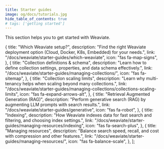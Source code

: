 ```yaml
---
title: Starter guides
image: og/docs/tutorials.jpg
hide_table_of_contents: true
# tags: ['getting started']
---
```


This section helps you to get started with Weaviate.


  {
    title: "Which Weaviate setup?",
    description:
      "Find the right Weaviate deployment option (Cloud, Docker, K8s, Embedded) for your needs.",
    link: "/docs/weaviate/starter-guides/which-weaviate",
    icon: "fas fa-map-signs",
  },
  {
    title: "Collection definitions & schema",
    description:
      "Learn how to define collection settings, properties, and data schema effectively.",
    link: "/docs/weaviate/starter-guides/managing-collections/",
    icon: "fas fa-sitemap",
  },
  {
    title: "Collection scaling limits",
    description:
      "Learn why multi-tenancy helps when scaling beyond many collections.",
    link: "/docs/weaviate/starter-guides/managing-collections/collections-scaling-limits",
    icon: "fas fa-expand-arrows-alt",
  },
  {
    title: "Retrieval Augmented Generation (RAG)",
    description:
      "Perform generative search (RAG) by augmenting LLM prompts with search results.",
    link: "/docs/weaviate/starter-guides/generative",
    icon: "fas fa-robot",
  },
  {
    title: "Indexing",
    description:
      "How Weaviate indexes data for fast search and filtering, and choosing index settings.",
    link: "/docs/weaviate/starter-guides/managing-resources/indexing",
    icon: "fas fa-search-plus",
  },
  {
    title: "Managing resources",
    description:
      "Balance search speed, recall, and cost with compression and other features.",
    link: "/docs/weaviate/starter-guides/managing-resources/",
    icon: "fas fa-balance-scale",
  },
];

<br />
<CardsSection items={starterConceptsData} />
<br />

